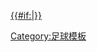 [[2010/11賽季歐洲聯賽#外圍賽第三圈|{{#if:{{{dc|}}}|{{nowrap|-{zh:歐霸;zh-hans:欧洲联赛;zh-hant:歐霸;zh-cn:欧洲联赛;}-2010/11賽季}}}} {{nowrap|外圍賽第三-{zh:圈;zh-hans:轮;zh-hant:圈;zh-cn:轮;}-}}]]<!--
--><noinclude>[[Category:足球模板]]

</noinclude>